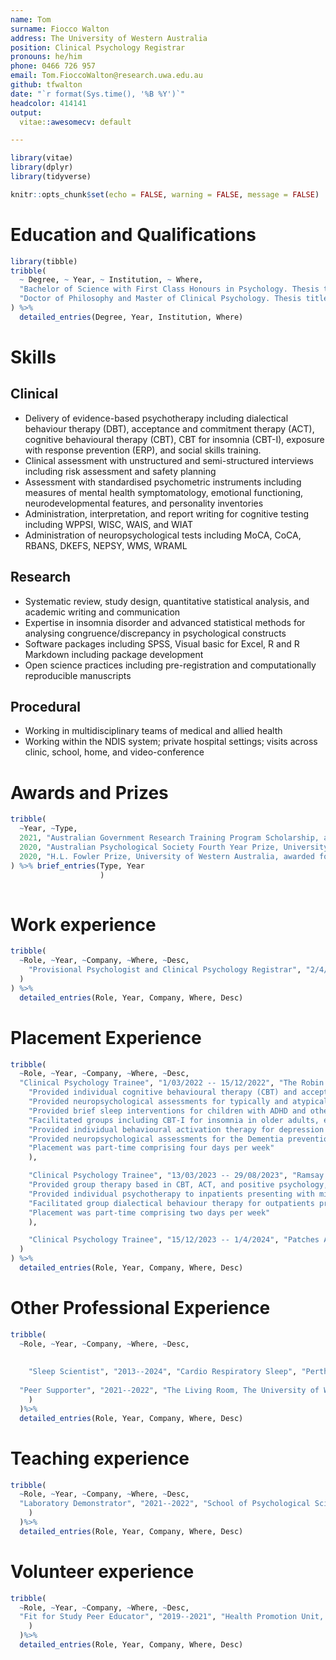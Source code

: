 ```yaml
---
name: Tom
surname: Fiocco Walton
address: The University of Western Australia
position: Clinical Psychology Registrar
pronouns: he/him
phone: 0466 726 957
email: Tom.FioccoWalton@research.uwa.edu.au
github: tfwalton
date: "`r format(Sys.time(), '%B %Y')`"
headcolor: 414141
output:
  vitae::awesomecv: default

---
```


<!-- The CV must:
1. explain any period since obtaining qualifications where you have not practised
2. be in chronological order
be signed and dated with the statemnt "This CV is true and correct as at 
be the original signed cv
-->


```r
library(vitae)
library(dplyr)
library(tidyverse)

knitr::opts_chunk$set(echo = FALSE, warning = FALSE, message = FALSE)

```

# Education and Qualifications

```r
library(tibble)
tribble(
  ~ Degree, ~ Year, ~ Institution, ~ Where,
  "Bachelor of Science with First Class Honours in Psychology. Thesis title: Sleep Discrepancy and Insomnia: An Investigation Using Polynomial Regression with Response Surface Analysis", "2020", "The University of Western Australia", "Perth, Australia",
  "Doctor of Philosophy and Master of Clinical Psychology. Thesis title: Sleep Discrepancy: A Conceptual and Methodological Investigation", "ongoing", "The University of Western Australia", "Perth, Australia",
) %>%
  detailed_entries(Degree, Year, Institution, Where)
```

# Skills

## Clinical

\footnotesize
- Delivery of evidence-based psychotherapy including dialectical behaviour therapy (DBT), acceptance and commitment therapy (ACT), cognitive behavioural therapy (CBT), CBT for insomnia (CBT-I), exposure with response prevention (ERP), and social skills training.
- Clinical assessment with unstructured and semi-structured interviews including risk assessment and safety planning
- Assessment with standardised psychometric instruments including measures of mental health symptomatology, emotional functioning, neurodevelopmental features, and personality inventories
- Administration, interpretation, and report writing for cognitive testing including WPPSI, WISC, WAIS, and WIAT
- Administration of neuropsychological tests including MoCA, CoCA, RBANS, DKEFS, NEPSY, WMS, WRAML
\normalsize

## Research

\footnotesize
- Systematic review, study design, quantitative statistical analysis, and academic writing and communication
- Expertise in insomnia disorder and advanced statistical methods for analysing congruence/discrepancy in psychological constructs
- Software packages including SPSS, Visual basic for Excel, R and R Markdown including package development
- Open science practices including pre-registration and computationally reproducible manuscripts
\normalsize

## Procedural

\footnotesize
- Working in multidisciplinary teams of medical and allied health
- Working within the NDIS system; private hospital settings; visits across clinic, school, home, and video-conference
\normalsize

# Awards and Prizes

```r
tribble(
  ~Year, ~Type,
  2021, "Australian Government Research Training Program Scholarship, awarded to support students undertaking higher degrees by research",
  2020, "Australian Psychological Society Fourth Year Prize, University of Western Australia, awarded for highest mark in fourth year psychology course",
  2020, "H.L. Fowler Prize, University of Western Australia, awarded for best honours thesis in psychology",
) %>% brief_entries(Type, Year
                    )
  
```
\newpage
# Work experience

```r

tribble(
  ~Role, ~Year, ~Company, ~Where, ~Desc,
    "Provisional Psychologist and Clinical Psychology Registrar", "2/4/2024 -- Present", "Patches Australia", "Perth, Australia", c("Provide individual psychotherapy and assessment to children (6+) and adults with neurodevelopmental disorders including Autism, ADHD, and FASD, in addition to comorbid psychological disorders", "Work as a part of a multidisciplinary team with paediatricians, occupational therapists, speech pathologists, exercise physiologists, and physiotherapists", "Role is part-time 8 hours per week"
  )
) %>%
  detailed_entries(Role, Year, Company, Where, Desc)
```

# Placement Experience

```r

tribble(
  ~Role, ~Year, ~Company, ~Where, ~Desc,
  "Clinical Psychology Trainee", "1/03/2022 -- 15/12/2022", "The Robin Winkler Clinic", "Perth, Australia", c(
    "Provided individual cognitive behavioural therapy (CBT) and acceptance and committment therapy (ACT) for children (10+) and adults",
    "Provided neuropsychological assessments for typically and atypically ageing older adults in the Healthy Ageing Research Program (HARP)",
    "Provided brief sleep interventions for children with ADHD and other comorbid presentations",
    "Facilitated groups including CBT-I for insomnia in older adults, emotional regulation, and CBT for managing emotions",
    "Provided individual behavioural activation therapy for depression in adolescents",
    "Provided neuropsychological assessments for the Dementia prevention and risk Management Program for Aboriginal Australians project (DAMPAA)",
    "Placement was part-time comprising four days per week"
    ),

    "Clinical Psychology Trainee", "13/03/2023 -- 29/08/2023", "Ramsay Clinic Hollywood", "Perth, Australia", c(
    "Provided group therapy based in CBT, ACT, and positive psychology, and meal support as part of a outpatient eating disorders programme",
    "Provided individual psychotherapy to inpatients presenting with misuse of alcohol and other substances, severe/treatment-refractory depression,      anxiety and panic disorder",
    "Facilitated group dialectical behaviour therapy for outpatients presenting with borderline personality disorder or features thereof",
    "Placement was part-time comprising two days per week"
    ),

    "Clinical Psychology Trainee", "15/12/2023 -- 1/4/2024", "Patches Australia", "Perth, Australia", c("Provided individual psychotherapy and assessment to children and adults with neurodevelopmental and psychological disorders ", "Placement was part-time comprising three days per week"
  )
) %>%
  detailed_entries(Role, Year, Company, Where, Desc)
```

# Other Professional Experience

```r

tribble(
  ~Role, ~Year, ~Company, ~Where, ~Desc,
  
  
    "Sleep Scientist", "2013--2024", "Cardio Respiratory Sleep", "Perth, Australia", c("Polysomnography (PSG) including overnight diagnostic sleep studies, CPAP and BiPAP titrations, Multiple sleep latency test (MSLT), and maintenance of wake tests (MWT)", "Consultation with patients during trials of CPAP therapy", "Training of new staff members in PSG scoring and analysis"),
  
  "Peer Supporter", "2021--2022", "The Living Room, The University of Western Australia", "Perth, Australia", c("Provided support to UWA students with varying levels of emotional distress in a low-barrier mental health space", " Collaboratively developed self-care plans, safety plans with Living Room guests; conducted brief interventions (sleep, alcohol)"
    )
  )%>%
  detailed_entries(Role, Year, Company, Where, Desc)
```

# Teaching experience

```r

tribble(
  ~Role, ~Year, ~Company, ~Where, ~Desc,
  "Laboratory Demonstrator", "2021--2022", "School of Psychological Science, The University of Western Australia", "Perth, Australia", c("Psychology: Mind and Brain (PSYC1101)", "Adult Psychopathology (PSYC2214)", "Introduction to Quantitative Methods in Psychology (PSYC2203)"
    )
  )%>%
  detailed_entries(Role, Year, Company, Where, Desc)
```

# Volunteer experience

```r

tribble(
  ~Role, ~Year, ~Company, ~Where, ~Desc,
  "Fit for Study Peer Educator", "2019--2021", "Health Promotion Unit, The University of Western Australia", "Perth, Australia", c("Participation in outreach education and wellbeing programmes at university events and colleges including brief alcohol interventions; sexuality, sexual health, and relationships, mental wellbeing"
    )
  )%>%
  detailed_entries(Role, Year, Company, Where, Desc)
```

